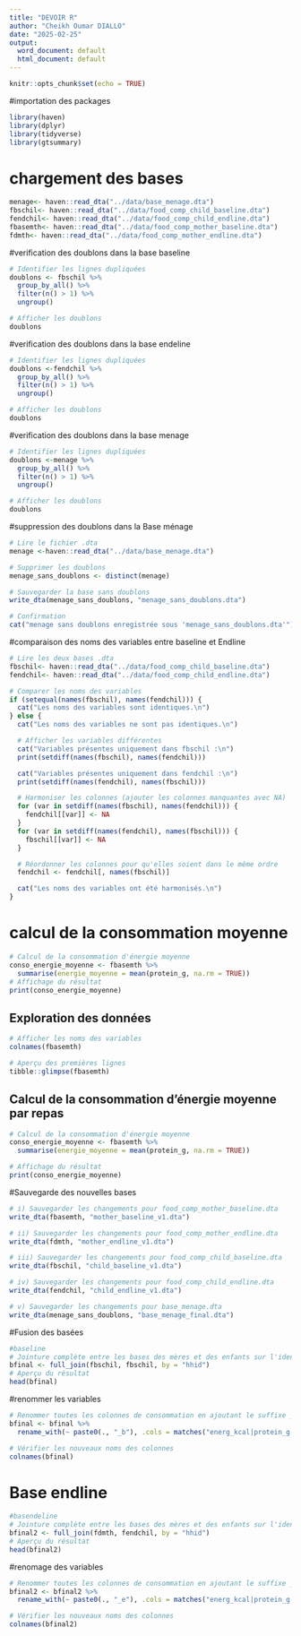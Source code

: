 ```yaml
---
title: "DEVOIR R"
author: "Cheikh Oumar DIALLO"
date: "2025-02-25"
output:
  word_document: default
  html_document: default
---
```


```r
knitr::opts_chunk$set(echo = TRUE)
```
#importation des packages
```r

library(haven)
library(dplyr)
library(tidyverse)
library(gtsummary)
```
# chargement des bases
```r
menage<- haven::read_dta("../data/base_menage.dta")
fbschil<- haven::read_dta("../data/food_comp_child_baseline.dta")
fendchil<- haven::read_dta("../data/food_comp_child_endline.dta")
fbasemth<- haven::read_dta("../data/food_comp_mother_baseline.dta")
fdmth<- haven::read_dta("../data/food_comp_mother_endline.dta")

```
#verification des doublons dans la base baseline
```r
# Identifier les lignes dupliquées
doublons <- fbschil %>%
  group_by_all() %>%
  filter(n() > 1) %>%
  ungroup()

# Afficher les doublons
doublons

```
#verification des doublons dans la base endeline
```r
# Identifier les lignes dupliquées
doublons <-fendchil %>%
  group_by_all() %>%
  filter(n() > 1) %>%
  ungroup()

# Afficher les doublons
doublons

```
#verification des doublons dans la base menage
```r
# Identifier les lignes dupliquées
doublons <-menage %>%
  group_by_all() %>%
  filter(n() > 1) %>%
  ungroup()

# Afficher les doublons
doublons
```
#suppression des doublons dans la Base ménage
```r
# Lire le fichier .dta
menage <-haven::read_dta("../data/base_menage.dta")

# Supprimer les doublons
menage_sans_doublons <- distinct(menage)

# Sauvegarder la base sans doublons
write_dta(menage_sans_doublons, "menage_sans_doublons.dta")

# Confirmation
cat("menage sans doublons enregistrée sous 'menage_sans_doublons.dta'")
```
#comparaison des noms des variables entre baseline et Endline
```r
# Lire les deux bases .dta
fbschil<- haven::read_dta("../data/food_comp_child_baseline.dta")
fendchil<- haven::read_dta("../data/food_comp_child_endline.dta")

# Comparer les noms des variables
if (setequal(names(fbschil), names(fendchil))) {
  cat("Les noms des variables sont identiques.\n")
} else {
  cat("Les noms des variables ne sont pas identiques.\n")

  # Afficher les variables différentes
  cat("Variables présentes uniquement dans fbschil :\n")
  print(setdiff(names(fbschil), names(fendchil)))

  cat("Variables présentes uniquement dans fendchil :\n")
  print(setdiff(names(fendchil), names(fbschil)))

  # Harmoniser les colonnes (ajouter les colonnes manquantes avec NA)
  for (var in setdiff(names(fbschil), names(fendchil))) {
    fendchil[[var]] <- NA
  }
  for (var in setdiff(names(fendchil), names(fbschil))) {
    fbschil[[var]] <- NA
  }

  # Réordonner les colonnes pour qu'elles soient dans le même ordre
  fendchil <- fendchil[, names(fbschil)]

  cat("Les noms des variables ont été harmonisés.\n")
}

```
# calcul de la consommation moyenne
```r
# Calcul de la consommation d'énergie moyenne
conso_energie_moyenne <- fbasemth %>%
  summarise(energie_moyenne = mean(protein_g, na.rm = TRUE))
# Affichage du résultat
print(conso_energie_moyenne)

```

## Exploration des données

```r
# Afficher les noms des variables
colnames(fbasemth)

# Aperçu des premières lignes
tibble::glimpse(fbasemth)
```

## Calcul de la consommation d'énergie moyenne par repas

```r
# Calcul de la consommation d'énergie moyenne
conso_energie_moyenne <- fbasemth %>%
  summarise(energie_moyenne = mean(protein_g, na.rm = TRUE))

# Affichage du résultat
print(conso_energie_moyenne)
```
#Sauvegarde des nouvelles bases
```r
# i) Sauvegarder les changements pour food_comp_mother_baseline.dta
write_dta(fbasemth, "mother_baseline_v1.dta")

# ii) Sauvegarder les changements pour food_comp_mother_endline.dta
write_dta(fdmth, "mother_endline_v1.dta")

# iii) Sauvegarder les changements pour food_comp_child_baseline.dta
write_dta(fbschil, "child_baseline_v1.dta")

# iv) Sauvegarder les changements pour food_comp_child_endline.dta
write_dta(fendchil, "child_endline_v1.dta")

# v) Sauvegarder les changements pour base_menage.dta
write_dta(menage_sans_doublons, "base_menage_final.dta")
```
#Fusion des basées 
```r
#baseline
# Jointure complète entre les bases des mères et des enfants sur l'identifiant du ménage
bfinal <- full_join(fbschil, fbschil, by = "hhid")
# Aperçu du résultat
head(bfinal)
```
#renommer les variables
```r
# Renommer toutes les colonnes de consommation en ajoutant le suffixe _b
bfinal <- bfinal %>%
  rename_with(~ paste0(., "_b"), .cols = matches("energ_kcal|protein_g|lipid_tot_g|calcium_mg|iron_mg|vit_b6_mg|vit_b12_mcg|vit_c_mcg"))

# Vérifier les nouveaux noms des colonnes
colnames(bfinal)
```
# Base endline
```r
#basendeline
# Jointure complète entre les bases des mères et des enfants sur l'identifiant du ménage
bfinal2 <- full_join(fdmth, fendchil, by = "hhid")
# Aperçu du résultat
head(bfinal2)
```
#renomage des variables
```r
# Renommer toutes les colonnes de consommation en ajoutant le suffixe _e
bfinal2 <- bfinal2 %>%
  rename_with(~ paste0(., "_e"), .cols = matches("energ_kcal|protein_g|lipid_tot_g|calcium_mg|iron_mg|vit_b6_mg|vit_b12_mcg|vit_c_mcg"))

# Vérifier les nouveaux noms des colonnes
colnames(bfinal2)
```





